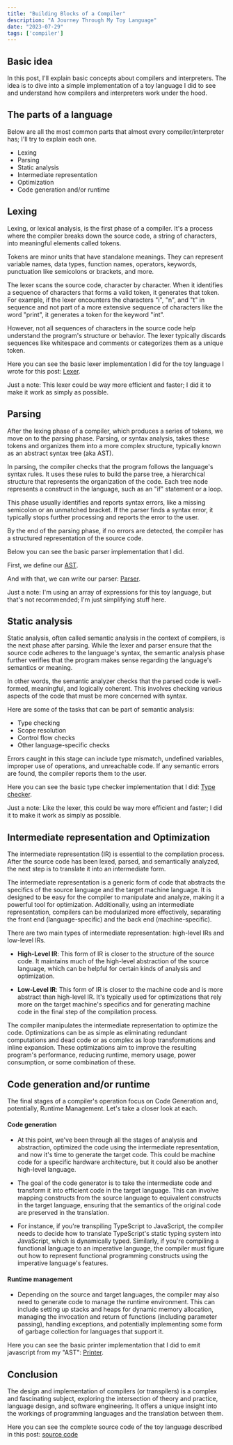```yaml
---
title: "Building Blocks of a Compiler"
description: "A Journey Through My Toy Language"
date: "2023-07-29"
tags: ['compiler']
---
```


## Basic idea

In this post, I'll explain basic concepts about compilers and interpreters. The idea is to dive into a simple 
implementation of a toy language I did to see and understand how compilers and interpreters work under the hood.

## The parts of a language

Below are all the most common parts that almost every compiler/interpreter has; I'll try to explain each one.

- Lexing
- Parsing
- Static analysis
- Intermediate representation
- Optimization
- Code generation and/or runtime

## Lexing

Lexing, or lexical analysis, is the first phase of a compiler. It's a process where the compiler breaks down the source code, 
a string of characters, into meaningful elements called tokens.

Tokens are minor units that have standalone meanings. They can represent variable names, data types, function names, operators, 
keywords, punctuation like semicolons or brackets, and more.

The lexer scans the source code, character by character. When it identifies a sequence of characters that forms a valid token, 
it generates that token. For example, if the lexer encounters the characters "i", "n", and "t" in sequence and not part of a 
more extensive sequence of characters like the word "print", it generates a token for the keyword "int".

However, not all sequences of characters in the source code help understand the program's structure or behavior. The lexer 
typically discards sequences like whitespace and comments or categorizes them as a unique token.

Here you can see the basic lexer implementation I did for the toy language I wrote for this post: 
[Lexer](https://github.com/KindaSloth/Cria/blob/main/src/lexer.ts).

Just a note: This lexer could be way more efficient and faster; I did it to make it work as simply as possible.

## Parsing

After the lexing phase of a compiler, which produces a series of tokens, we move on to the parsing phase. Parsing, 
or syntax analysis, takes these tokens and organizes them into a more complex structure, typically known as an abstract syntax tree (aka AST).

In parsing, the compiler checks that the program follows the language's syntax rules. It uses these rules to build the parse tree, 
a hierarchical structure that represents the organization of the code. Each tree node represents a construct in the language, 
such as an "if" statement or a loop.

This phase usually identifies and reports syntax errors, like a missing semicolon or an unmatched bracket. 
If the parser finds a syntax error, it typically stops further processing and reports the error to the user.

By the end of the parsing phase, if no errors are detected, the compiler has a structured representation of the source code.

Below you can see the basic parser implementation that I did.

First, we define our [AST](https://github.com/KindaSloth/Cria/blob/main/src/ast.ts).

And with that, we can write our parser: [Parser](https://github.com/KindaSloth/Cria/blob/main/src/parser.ts).

Just a note: I'm using an array of expressions for this toy language, but that's not recommended; I'm just simplifying stuff here.

## Static analysis

Static analysis, often called semantic analysis in the context of compilers, is the next phase after parsing. While the lexer and parser 
ensure that the source code adheres to the language's syntax, the semantic analysis phase further verifies that the program makes sense 
regarding the language's semantics or meaning.

In other words, the semantic analyzer checks that the parsed code is well-formed, meaningful, and logically coherent. This involves 
checking various aspects of the code that must be more concerned with syntax.

Here are some of the tasks that can be part of semantic analysis:

- Type checking
- Scope resolution
- Control flow checks
- Other language-specific checks

Errors caught in this stage can include type mismatch, undefined variables, improper use of operations, and unreachable code. If any 
semantic errors are found, the compiler reports them to the user.

Here you can see the basic type checker implementation that I did: [Type checker](https://github.com/KindaSloth/Cria/blob/main/src/checker.ts).

Just a note: Like the lexer, this could be way more efficient and faster; I did it to make it work as simply as possible.

## Intermediate representation and Optimization

The intermediate representation (IR) is essential to the compilation process. After the source code has been lexed, parsed, and 
semantically analyzed, the next step is to translate it into an intermediate form.

The intermediate representation is a generic form of code that abstracts the specifics of the source language and the target machine language. 
It is designed to be easy for the compiler to manipulate and analyze, making it a powerful tool for optimization. Additionally, using an intermediate 
representation, compilers can be modularized more effectively, separating the front end (language-specific) and the back end (machine-specific).

There are two main types of intermediate representation: high-level IRs and low-level IRs.

- **High-Level IR**: This form of IR is closer to the structure of the source code. It maintains much of the high-level abstraction of the source language, 
which can be helpful for certain kinds of analysis and optimization.

- **Low-Level IR**: This form of IR is closer to the machine code and is more abstract than high-level IR. It's typically used for optimizations that rely more 
on the target machine's specifics and for generating machine code in the final step of the compilation process.

The compiler manipulates the intermediate representation to optimize the code. Optimizations can be as simple as eliminating redundant computations and dead code 
or as complex as loop transformations and inline expansion. These optimizations aim to improve the resulting program's performance, reducing runtime, memory usage, 
power consumption, or some combination of these.

## Code generation and/or runtime

The final stages of a compiler's operation focus on Code Generation and, potentially, Runtime Management. Let's take a closer look at each.

#### Code generation

- At this point, we've been through all the stages of analysis and abstraction, optimized the code using the intermediate representation, 
and now it's time to generate the target code. This could be machine code for a specific hardware architecture, but it could also be another high-level language.

- The goal of the code generator is to take the intermediate code and transform it into efficient code in the target language. This can involve mapping constructs 
from the source language to equivalent constructs in the target language, ensuring that the semantics of the original code are preserved in the translation.

- For instance, if you're transpiling TypeScript to JavaScript, the compiler needs to decide how to translate TypeScript's static typing system into JavaScript, 
which is dynamically typed. Similarly, if you're compiling a functional language to an imperative language, the compiler must figure out how to represent functional 
programming constructs using the imperative language's features.

#### Runtime management

- Depending on the source and target languages, the compiler may also need to generate code to manage the runtime environment. This can include setting up stacks 
and heaps for dynamic memory allocation, managing the invocation and return of functions (including parameter passing), handling exceptions, and potentially 
implementing some form of garbage collection for languages that support it.

Here you can see the basic printer implementation that I did to emit javascript from my "AST": 
[Printer](https://github.com/KindaSloth/Cria/blob/main/src/printer.ts).

## Conclusion

The design and implementation of compilers (or transpilers) is a complex and fascinating subject, exploring the intersection of theory and practice, language design, 
and software engineering. It offers a unique insight into the workings of programming languages and the translation between them.

Here you can see the complete source code of the toy language described in this post: [source code](https://github.com/KindaSloth/Cria)